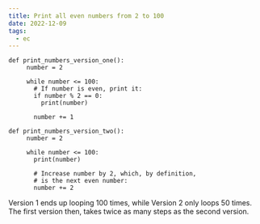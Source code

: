 ```yaml
---
title: Print all even numbers from 2 to 100
date: 2022-12-09
tags:
  - ec
---
```

```
def​ ​print_numbers_version_one​():
​ 	  number = 2
​ 	
​ 	  ​while​ number <= 100:
​ 	    ​# If number is even, print it:​
​ 	    ​if​ number % 2 == 0:
​ 	      ​print​(number)
​ 	
​ 	    number += 1
```

```
def​ ​print_numbers_version_two​():
​ 	  number = 2
​ 	
​ 	  ​while​ number <= 100:
​ 	    ​print​(number)
​ 	
​ 	    ​# Increase number by 2, which, by definition,​
​ 	    ​# is the next even number:​
​ 	    number += 2
```

Version 1 ends up looping 100 times, while Version 2 only loops 50 times. The first version then, takes twice as many steps as the second version.